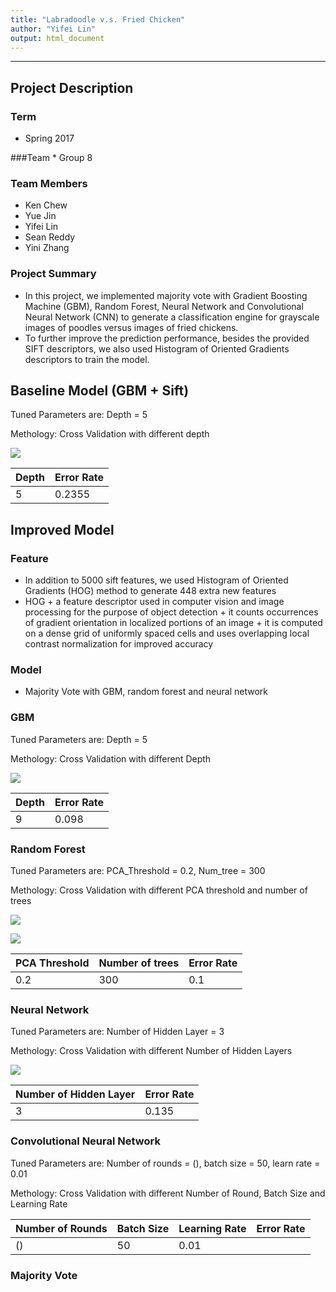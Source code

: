 ```yaml
---
title: "Labradoodle v.s. Fried Chicken"
author: "Yifei Lin"
output: html_document
---
```

---
## **Project Description**

### Term
* Spring 2017

###Team 
* Group 8

### Team Members   
* Ken Chew  
* Yue Jin  
* Yifei Lin  
* Sean Reddy  
* Yini Zhang  

### Project Summary
* In this project, we implemented majority vote with Gradient Boosting Machine (GBM), Random Forest, Neural Network and Convolutional Neural Network (CNN) to generate a classification engine for grayscale images of poodles versus images of fried chickens. 
* To further improve the prediction performance, besides the provided SIFT descriptors, we also used Histogram of Oriented Gradients descriptors to train the model.






## **Baseline Model (GBM + Sift)**
Tuned Parameters are: Depth = 5

Methology: Cross Validation with different depth

![](./figs/err_cv_gbm.jpeg)

Depth | Error Rate 
------------- | ------------- 
5 | 0.2355

## **Improved Model**
### Feature
* In addition to 5000 sift features, we used Histogram of Oriented Gradients (HOG) method to generate 448 extra new features   
* HOG + a feature descriptor used in computer vision and image processing for the purpose of object detection + it counts occurrences of gradient orientation in localized portions of an image + it is computed on a dense grid of uniformly spaced cells and uses overlapping local contrast normalization for improved accuracy

### Model 
* Majority Vote with GBM, random forest and neural network

### GBM
Tuned Parameters are: Depth = 5

Methology: Cross Validation with different Depth

![](./figs/err_cv_gbm_hog.jpeg)

Depth | Error Rate 
------------- | ------------- 
9 | 0.098

### Random Forest 
Tuned Parameters are: PCA_Threshold = 0.2, Num_tree = 300

Methology: Cross Validation with different PCA threshold and number of trees

![](./figs/cv_result_rf.png)

![](./figs/pca visualization 0.2 .png)

PCA Threshold | Number of trees | Error Rate
------------- | -------------  | -------------
0.2 | 300 | 0.1

### Neural Network
Tuned Parameters are: Number of Hidden Layer = 3

Methology: Cross Validation with different Number of Hidden Layers

![](./figs/cv_result_nn.png)

Number of Hidden Layer | Error Rate 
------------- | -------------  
3 |  0.135

### Convolutional Neural Network
Tuned Parameters are: Number of rounds = (), batch size = 50, learn rate = 0.01

Methology: Cross Validation with different Number of Round, Batch Size and Learning Rate

Number of Rounds | Batch Size | Learning Rate | Error Rate 
------------- | ------------- | ------------- | -------------  
() | 50 | 0.01 |  

### Majority Vote




